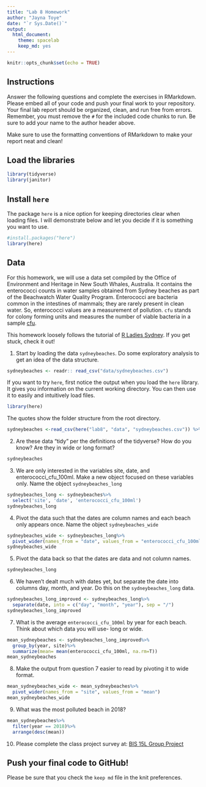 ```yaml
---
title: "Lab 8 Homework"
author: "Jayna Toye"
date: "`r Sys.Date()`"
output:
  html_document: 
    theme: spacelab
    keep_md: yes
---
```


```r
knitr::opts_chunk$set(echo = TRUE)
```

## Instructions
Answer the following questions and complete the exercises in RMarkdown. Please embed all of your code and push your final work to your repository. Your final lab report should be organized, clean, and run free from errors. Remember, you must remove the `#` for the included code chunks to run. Be sure to add your name to the author header above.  

Make sure to use the formatting conventions of RMarkdown to make your report neat and clean!  

## Load the libraries
```r
library(tidyverse)
library(janitor)
``` 

## Install `here`
The package `here` is a nice option for keeping directories clear when loading files. I will demonstrate below and let you decide if it is something you want to use.  
```r
#install.packages("here")
library(here)
```

## Data
For this homework, we will use a data set compiled by the Office of Environment and Heritage in New South Whales, Australia. It contains the enterococci counts in water samples obtained from Sydney beaches as part of the Beachwatch Water Quality Program. Enterococci are bacteria common in the intestines of mammals; they are rarely present in clean water. So, enterococci values are a measurement of pollution. `cfu` stands for colony forming units and measures the number of viable bacteria in a sample [cfu](https://en.wikipedia.org/wiki/Colony-forming_unit).   

This homework loosely follows the tutorial of [R Ladies Sydney](https://rladiessydney.org/). If you get stuck, check it out!  

1. Start by loading the data `sydneybeaches`. Do some exploratory analysis to get an idea of the data structure.
```r
sydneybeaches <- readr:: read_csv("data/sydneybeaches.csv")
```

If you want to try `here`, first notice the output when you load the `here` library. It gives you information on the current working directory. You can then use it to easily and intuitively load files.
```r
library(here)
```

The quotes show the folder structure from the root directory.
```r
sydneybeaches <-read_csv(here("lab8", "data", "sydneybeaches.csv")) %>% janitor::clean_names()
```

2. Are these data "tidy" per the definitions of the tidyverse? How do you know? Are they in wide or long format?

```r
sydneybeaches
```

3. We are only interested in the variables site, date, and enterococci_cfu_100ml. Make a new object focused on these variables only. Name the object `sydneybeaches_long`
```r
sydneybeaches_long <- sydneybeaches%>%
  select('site', 'date', 'enterococci_cfu_100ml')
sydneybeaches_long
```


4. Pivot the data such that the dates are column names and each beach only appears once. Name the object `sydneybeaches_wide`
```r
sydneybeaches_wide <- sydneybeaches_long%>%
  pivot_wider(names_from = "date", values_from = "enterococci_cfu_100ml")
sydneybeaches_wide
```


5. Pivot the data back so that the dates are data and not column names.
```r
sydneybeaches_long
```


6. We haven't dealt much with dates yet, but separate the date into columns day, month, and year. Do this on the `sydneybeaches_long` data.
```r
sydneybeaches_long_improved <- sydneybeaches_long%>%
  separate(date, into = c("day", "month", "year"), sep = "/")
sydneybeaches_long_improved
```


7. What is the average `enterococci_cfu_100ml` by year for each beach. Think about which data you will use- long or wide.
```r
mean_sydneybeaches <- sydneybeaches_long_improved%>%
  group_by(year, site)%>%
  summarize(mean= mean(enterococci_cfu_100ml, na.rm=T))
mean_sydneybeaches
```


8. Make the output from question 7 easier to read by pivoting it to wide format.
```r
mean_sydneybeaches_wide <- mean_sydneybeaches%>%
  pivot_wider(names_from = "site", values_from = "mean")
mean_sydneybeaches_wide
```


9. What was the most polluted beach in 2018?
```r
mean_sydneybeaches%>%
  filter(year == 2018)%>%
  arrange(desc(mean))
```


10. Please complete the class project survey at: [BIS 15L Group Project](https://forms.gle/H2j69Z3ZtbLH3efW6)


## Push your final code to GitHub!
Please be sure that you check the `keep md` file in the knit preferences.   